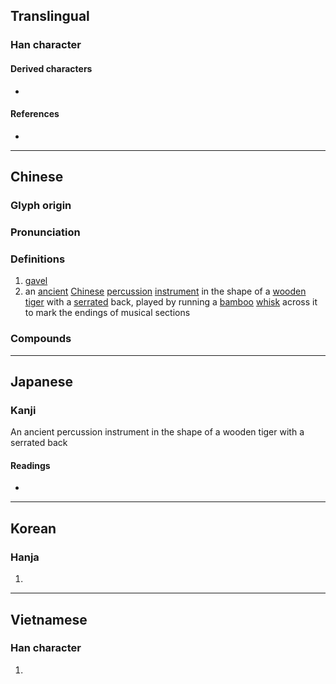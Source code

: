 {{character info}}
==Translingual==

===Han character===
{{Han char|rn=66|rad=攴|as=07|sn=11|four=18640|canj=MROK|ids=⿰吾攵}}

====Derived characters====
* {{l|mul|䢩}}

====References====
* {{Han ref|kx=0471.120|dkj=13224|dj=0823.120|hdz=21461.010|uh=6554|ud=25940|bh=B1D6|bd=45526}}

----

==Chinese==
{{zh-forms}}
{{zh-wp|zh:敔|en:Yu (percussion instrument)}}

===Glyph origin===
{{Han etym}}

===Pronunciation===
{{zh-pron
|m=yǔ
|c=jyu5
|h=pfs=
|md=
|mn=
|w=
|mc=y
|oc=y
|cat=n
}}

===Definitions===
{{zh-hanzi}}

# [[gavel]]
# an [[ancient]] [[Chinese]] [[percussion]] [[instrument]] in the shape of a [[wooden]] [[tiger]] with a [[serrated]] back, played by running a [[bamboo]] [[whisk]] across it to mark the endings of musical sections

===Compounds===
{{zh-der|柷敔}}

{{zh-cat|Musical instruments}}

----

==Japanese==

===Kanji===
{{ja-kanji|grade=|rs=攴07}}

An ancient percussion instrument in the shape of a wooden tiger with a serrated back

====Readings====
* {{ja-readings|on=ぎょ,ご|kun=さしとめる}}

----

==Korean==

===Hanja===
{{ko-hanja|hangeul=어|eumhun=|rv=eo|mr=ŏ|y=e}}

# {{rfdef|ko|sort=攴07}}

----

==Vietnamese==

===Han character===
{{vi-readings|reading=ngữ|rs=攴07}}

# {{rfdef|vi|sort=攴07}}